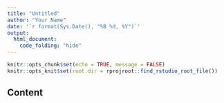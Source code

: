 ```yaml
---
title: "Untitled"
author: "Your Name"
date: '`r format(Sys.Date(), "%B %d, %Y")`'
output:
  html_document:
    code_folding: "hide"
---
```


```r
knitr::opts_chunk$set(echo = TRUE, message = FALSE)
knitr::opts_knit$set(root.dir = rprojroot::find_rstudio_root_file())
```

## Content

